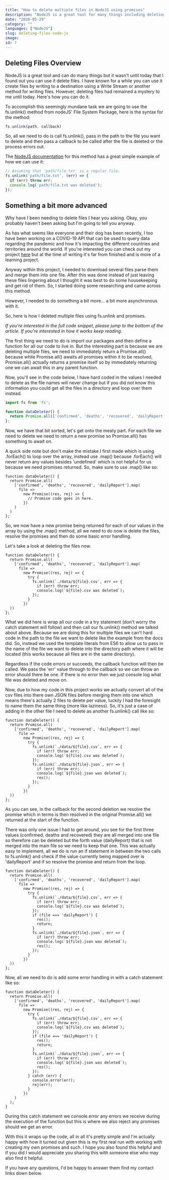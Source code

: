 ```yaml
---
title: "How to delete multiple files in NodeJS using promises"
description: "NodeJS is a great tool for many things including deleting files but here's how to delete multiple files using promises and async-await."
date: "2020-05-29"
category: ""
languages: ["NodeJS"]
slug: deleting-files-node-js
image: 
id: 7
---
```


## Deleting Files Overview

NodeJS is a great tool and can do many things but it wasn't until today that I found out you can use it delete files. I have known for a while you can use it create files by writing to a destination using a Write Stream or another method for writing files. However, deleting files had remained a mystery to me until today. Here's how you can do it.

To accomplish this seemingly mundane task we are going to use the fs.unlink() method from nodeJS' File System Package, here is the syntax for the method:

```javascript
fs.unlink(path, callback)
```

So, all we need to do is call fs.unlink(), pass in the path to the file you want to delete and then pass a callback to be called after the file is deleted or the process errors out. 

The [NodeJS documentation](https://nodejs.org/api/fs.html#fs_fs_unlink_path_callback) for this method has a great simple example of how we can use it:

```javascript
// Assuming that 'path/file.txt' is a regular file.
fs.unlink('path/file.txt', (err) => {
  if (err) throw err;
  console.log('path/file.txt was deleted');
});
```

## Something a bit more advanced

Why have I been needing to delete files I hear you asking. Okay, you probably haven't been asking but I'm going to tell you anyway. 

As has what seems like everyone and their dog has been recently, I too have been working on a COVID-19 API that can be used to query data regarding the pandemic and how it's impacting the different countries and territories around the world. If you're interested you can check out my project [here](https://github.com/conermurphy/covid-19-api) but at the time of writing it's far from finished and is more of a learning project. 

Anyway within this project, I needed to download several files parse them and merge them into one file. After this was done instead of just leaving these files lingering about I thought it was best to do some housekeeping and get rid of them. So, I started doing some researching and came across this method.

However, I needed to do something a bit more... a bit more asynchronous with it.

So, here is how I deleted multiple files using fs.unlink and promises.

*If you're interested in the full code snippet, please jump to the bottom of the article. If you're interested in how it works keep reading.*

The first thing we need to do is import our packages and then define a function for all our code to live in. But the interesting part is because we are deleting multiple files, we need to immediately return a Promise.all() because while Promise.all() awaits all promises within it to be resolved, Promise.all() actually returns a promise itself so by immediately returning one we can await this in any parent function.

Now, you'll see in the code below, I have hard coded in the values I needed to delete as the file names will never change but if you did not know this information you could get all the files in a directory and loop over them instead.

```javascript
import fs from 'fs';

function dataDeleter() {
  return Promise.all(['confirmed', 'deaths', 'recovered', 'dailyReport'])
};
```

Now, we have that bit sorted, let's get onto the meaty part. For each file we need to delete we need to return a new promise so Promise.all() has something to await on.

A quick side note but don't make the mistake I first made which is using .forEach() to loop over the array, instead use .map() because .forEach() will never return any values besides 'undefined' which is not helpful for us because we need promises returned. So, make sure to use .map() like so:

```javascript{3-8}
function dataDeleter() {
  return Promise.all(
    ['confirmed', 'deaths', 'recovered', 'dailyReport'].map(
      file =>
        new Promise((res, rej) => {
          // Promise code goes in here.
        })
    )
  )
};
```

So, we now have a new promise being returned for each of our values in the array by using the .map() method, all we need to do now is delete the files, resolve the promises and then do some basic error handling.

Let's take a look at deleting the files now.

```javascript{6-11}
function dataDeleter() {
  return Promise.all(
    ['confirmed', 'deaths', 'recovered', 'dailyReport'].map(
      file =>
        new Promise((res, rej) => {
          try {
            fs.unlink(`./data/${file}.csv`, err => {
              if (err) throw err;
              console.log(`${file}.csv was deleted`);
            });
          }
        })
  ))
};
```

What we did here is wrap all our code in a try statement (don't worry the catch statement will follow) and then call our fs.unlink() method we talked about above. Because we are doing this for multiple files we can't hard code in the path to the file we want to delete like the example from the docs did. So, instead we used the template literals from ES6 to allow us to pass in the name of the file we want to delete into the directory path where it will be located (this works because all files are in the same directory).

Regardless if the code errors or succeeds, the callback function will then be called. We pass the 'err' value through to the callback so we can throw an error should there be one. If there is no error then we just console log what file was deleted and move on. 

Now, due to how my code in this project works we actually convert all of the csv files into there own JSON files before merging them into one which means there's actually 2 files to delete per value, luckily I had the foresight to name them the same thing (more like laziness). So, it's just a case of adding in the other file I need to delete as another fs.unlink() call like so:

```javascript{11-15}
function dataDeleter() {
  return Promise.all(
    ['confirmed', 'deaths', 'recovered', 'dailyReport'].map(
      file =>
        new Promise((res, rej) => {
          try {
            fs.unlink(`./data/${file}.csv`, err => {
              if (err) throw err;
              console.log(`${file}.csv was deleted`);
            });
            fs.unlink(`./data/${file}.json`, err => {
              if (err) throw err;
              console.log(`${file}.json was deleted`);
              res();
            });
          }
        })
  ))
};
```

As you can see, in the callback for the second deletion we resolve the promise which in terms is then resolved in the original Promise.all() we returned at the start of the function.

There was only one issue I had to get around, you see for the first three values (confirmed, deaths and recovered) they are all merged into one file so therefore can be deleted but the forth value (dailyReport) that is not merged into the main file so we need to keep that one. This was actually easy to implement, all we do is run an if statement in between the two calls to fs.unlink() and check if the value currently being mapped over is 'dailyReport' and if so resolve the promise and return from the loop.

```javascript{13-16}
function dataDeleter() {
  return Promise.all(
    ['confirmed', 'deaths', 'recovered', 'dailyReport'].map(
      file =>
        new Promise((res, rej) => {
          try {
            fs.unlink(`./data/${file}.csv`, err => {
              if (err) throw err;
              console.log(`${file}.csv was deleted`);
            });
            if (file === 'dailyReport') {
              res();
              return;
            }
            fs.unlink(`./data/${file}.json`, err => {
              if (err) throw err;
              console.log(`${file}.json was deleted`);
              res();
            });
          }
        })
  ))
};
```

Now, all we need to do is add some error handling in with a catch statement like so:

```javascript{22-25}
function dataDeleter() {
  return Promise.all(
    ['confirmed', 'deaths', 'recovered', 'dailyReport'].map(
      file =>
        new Promise((res, rej) => {
          try {
            fs.unlink(`./data/${file}.csv`, err => {
              if (err) throw err;
              console.log(`${file}.csv was deleted`);
            });
            if (file === 'dailyReport') {
              res();
              return;
            }
            fs.unlink(`./data/${file}.json`, err => {
              if (err) throw err;
              console.log(`${file}.json was deleted`);
              res();
            });
          } catch (err) {
            console.error(err);
            rej(err);
          }
        })
    )
  );
}
```

During this catch statement we console.error any errors we receive during the execution of the function but this is where we also reject any promises should we get an error. 

With this it wraps up the code, all in all it's pretty simple and I'm actually happy with how it turned out given this is my first real run with working with creating my own promises and such. I hope you also found this helpful and if you did I would appreciate you sharing this with someone else who may also find it helpful.

If you have any questions, I'd be happy to answer them find my contact links down below.

